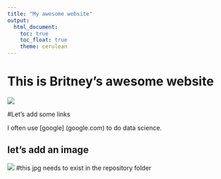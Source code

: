 ```yaml
---
title: "My awesome website"
output: 
  html_document:
    toc: true
    toc_float: true
    theme: cerulean
---
```


# This is Britney's awesome website

![](https://media.giphy.com/media/drXGoW1iudhKw/giphy.gif)

#Let's add some links

I often use [google] (google.com) to do data  science.


## let's add an image
![](Unknown.jpeg)   #this jpg needs to exist in the repository folder

